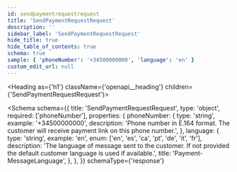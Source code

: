 ```yaml
---
id: sendpaymentrequestrequest
title: 'SendPaymentRequestRequest'
description: ''
sidebar_label: 'SendPaymentRequestRequest'
hide_title: true
hide_table_of_contents: true
schema: true
sample: { 'phoneNumber': '+34500000000', 'language': 'en' }
custom_edit_url: null
---
```



<Heading as={'h1'} className={'openapi__heading'} children={'SendPaymentRequestRequest'}></Heading>

<Schema
  schema={{
    title: 'SendPaymentRequestRequest',
    type: 'object',
    required: ['phoneNumber'],
    properties: {
      phoneNumber: {
        type: 'string',
        example: '+34500000000',
        description:
          'Phone number in E.164 format. The customer will receive payment link on this phone number.',
      },
      language: {
        type: 'string',
        example: 'en',
        enum: ['en', 'es', 'ca', 'pt', 'de', 'it', 'fr'],
        description:
          'The language of message sent to the customer. If not provided the default customer language is used if available.',
        title: 'Payment-MessageLanguage',
      },
    },
  }}
  schemaType={'response'}
></Schema>
